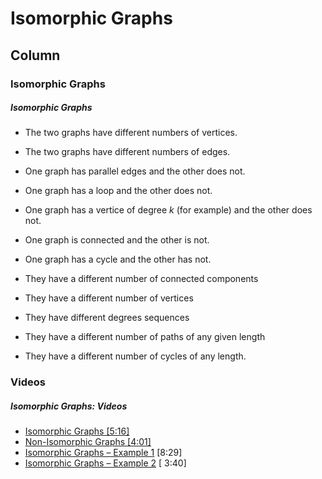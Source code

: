 
Isomorphic Graphs {data-navmenu="Isomorphic Graphs"}
====================================

Column{.tabset}
----------------------------------------------



### Isomorphic Graphs

<h5> Isomorphic Graphs</h5>

* The two graphs have different numbers of vertices.
* The two graphs have different numbers of edges.
* One graph has parallel edges and the other does not.
* One graph has a loop and the other does not.
* One graph has a vertice of degree $k$ (for example) and the other does not.
* One graph is connected and the other is not.
* One graph has a cycle and the other has not.

* They have a different number of connected components
* They have a different number of vertices
* They have different degrees sequences
* They have a different number of paths of any given length
* They have a different number of cycles of any length.

### Videos 

<h5> Isomorphic Graphs: Videos </h5>

* <a href="https://www.youtube.com/watch?v=/xcOrrJGxzu8">Isomorphic Graphs [5:16]</a>
* <a href="https://www.youtube.com/watch?v=/U-7kcP6AZX8">Non-Isomorphic Graphs [4:01]</a>
* <a href="https://www.youtube.com/watch?v=Xq8o-z1DsUA">Isomorphic Graphs – Example 1</a> [8:29]
* <a href="https://www.youtube.com/watch?v=KejZccQTDF8">Isomorphic Graphs – Example 2</a> [ 3:40]

